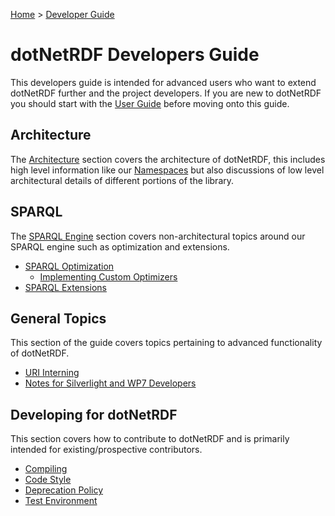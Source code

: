 [[Home]] > [[Developer Guide]]

= dotNetRDF Developers Guide =

This developers guide is intended for advanced users who want to extend dotNetRDF further and the project developers.  If you are new to dotNetRDF you should start with the [[User Guide]] before moving onto this guide.

== Architecture ==

The [[DeveloperGuide/Architecture|Architecture]] section covers the architecture of dotNetRDF, this includes high level information like our [[DeveloperGuide/Architecture/Namespaces|Namespaces]] but also discussions of low level architectural details of different portions of the library.

== SPARQL ==

The [[DeveloperGuide/SPARQL Engine|SPARQL Engine]] section covers non-architectural topics around our SPARQL engine such as optimization and extensions.

* [[DeveloperGuide/SPARQL/SPARQL Optimization|SPARQL Optimization]]
** [[DeveloperGuide/SPARQL/Implementing Custom Optimizers|Implementing Custom Optimizers]]
* [[DeveloperGuide/SPARQL/SPARQL Extensions|SPARQL Extensions]]

== General Topics ==

This section of the guide covers topics pertaining to advanced functionality of dotNetRDF.

* [[DeveloperGuide/URI Interning|URI Interning]]
* [[DeveloperGuide/Notes for Silverlight and WP7 Developers|Notes for Silverlight and WP7 Developers]]

== Developing for dotNetRDF ==

This section covers how to contribute to dotNetRDF and is primarily intended for existing/prospective contributors.

* [[DeveloperGuide/Compiling|Compiling]]
* [[DeveloperGuide/Code Style|Code Style]]
* [[DeveloperGuide/Deprecation Policy|Deprecation Policy]]
* [[DeveloperGuide/Test Environment|Test Environment]]